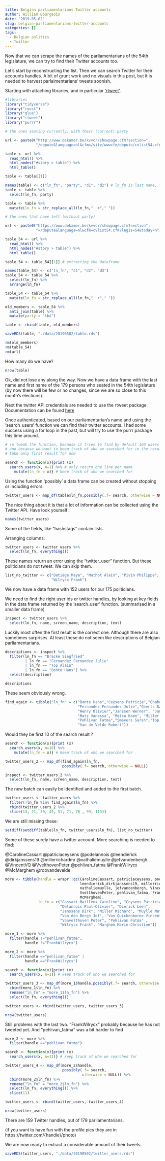 ```yaml
---
title: Belgian parliamentarians Twitter accounts
author: William Bourgeois
date: '2019-05-02'
slug: belgian-parliamentarians-twitter-accounts
categories: []
tags:
  - Belgian politics
  - Twitter
---
```


Now that we can scrape the names of the parliamentarians of the 54th legislature, we can try to find their Twitter accounts too. 

Let's start by reconstructing the list. Then we can search Twitter for their accounts handles.  A bit of grunt work and no visuals in this post, but it is needed to harvest parlaimentarians' tweets soonish. 

Starting with attaching libraries, and in particular ['rtweet'](https://rtweet.info/). 


```r
#libraries
library("tidyverse")
library("rvest")
library("glue")
library("rtweet")
library("purrr")

# the ones seating currently, with their (current) party

url <- paste0("http://www.dekamer.be/kvvcr/showpage.cfm?section=",
              "/depute&language=nl&cfm=/site/wwwcfm/depute/cvlist54.cfm")

table <- url %>% 
  read_html() %>% 
  html_nodes("#story > table") %>% 
  html_table()

table <- table[[1]]

names(table) <- c("ln_fn", "party", "d1", "d2") # ln_fn is last name, first name
table <- table %>% 
  select(ln_fn, party)

table <- table %>%
  mutate(ln_fn = str_replace_all(ln_fn,"  +"," "))

# the ones that have left (without party)

url <- paste0("https://www.dekamer.be/kvvcr/showpage.cfm?section",
              "=/depute&language=nl&cfm=cvlist54.cfm?legis=54&today=n")

table_54 <- url %>% 
  read_html() %>% 
  html_nodes("#story > table") %>% 
  html_table()

table_54 <- table_54[[1]] # extracting the dataframe

names(table_54) <- c("ln_fn", "d1", "d2", "d3")  
table_54 <- table_54 %>% 
  select(ln_fn) %>% 
  arrange(ln_fn)

table_54 <- table_54 %>%
  mutate(ln_fn = str_replace_all(ln_fn,"  +"," "))

old_members <- table_54 %>% 
  anti_join(table) %>% 
  mutate(party = "tbd")

table <- rbind(table, old_members)

saveRDS(table, "./data/20190502/table.rds")

rm(old_members)
rm(table_54)
rm(url)
```
How many do we have?

```r
nrow(table)
```

Ok, did not lose any along the way. Now we have a data frame with the last name and first name of the 179 persons who seated in the 54th legislature (by now there will be few or no changes, since we are so close to this month's elections). 

Next the twitter API credentials are needed to use the rtweet package. Documentation can be found [here](https://rtweet.info/#api-authorization)

Once authenticated, based on our parliamentarian's name and using the 'search_users' function we can find their twitter accounts. I had some success using a for loop in the past, but will try to use the purrr package this time around.

```r
# so tweak the function, because it tries to find by default 100 users
# and because we want to keep track of who we searched for in the results
# take only first result for now

search <- function(x){print (x)
  search_users(x, n=1) %>% # only return one line per name
    mutate(ln_fn = x)} # keep track of who we searched for

```

Using the function 'possibly' a data frame can be created without stopping or including errors.

```r
twitter_users <- map_df(table$ln_fn,possibly(.f= search, otherwise = NULL))
```

The nice thing about it is that a lot of information can be collected using the Twitter API. Have look yourself: 
```r
names(twitter_users)
```

Some of the fields, like "hashstags" contain lists.

Arranging columns:

```r
twitter_users <- twitter_users %>% 
  select(ln_fn, everything())
```

These names return an error using the "twitter_user" function. But these politicians do not tweet. We can skip them.

```r
list_no_twitter <- c("Detiège Maya", "Mathot Alain", "Pivin Philippe",
                     "Wilrycx Frank")
```

We now have a data frame with 152 users for our 175 politicians. 

We need to find the right user ids or twitter handles, by looking at key fields in the data frame returned by the 'search_user' function. (summarised in a smaller data frame)

```r
inspect <- twitter_users %>%
  select(ln_fn, name, screen_name, description, text)
```

Luckily most often the first result is the correct one. Although there are also sometimes surprises. At least these do not seem like descriptions of Belgian parliamentarians.

```r

descriptions <- inspect %>% 
  filter(ln_fn == "Bracke Siegfried" 
         | ln_fn == "Fernandez Fernandez Julie"
         | ln_fn == "Top Alain"
         | ln_fn == "Bonte Hans") %>% 
  select(description)

descriptions

```

These seem obviously wrong. 

```r

find_again <- tibble("ln_fn" = c("Bonte Hans","Ceysens Patricia","Chabot Jacques",
                                 "Fernandez Fernandez Julie","Geerts David",
                                 "Henry Olivier","Janssen Werner", "Janssens Dirk",
                                 "Matz Vanessa", "Metsu Koen", "Miller Richard",
                                 "Pehlivan Fatma","Smeyers Sarah","Top Alain",
                                 "Van de Velde Robert"))
```

Would they be first 10 of the search result ?
```r
search <- function(x){print (x)
  search_users(x, n=10) %>% 
    mutate(ln_fn = x)} # keep track of who we searched for

twitter_users_2 <- map_df(find_again$ln_fn,
                          possibly(.f= search, otherwise = NULL))

inspect <- twitter_users_2 %>%
  select(ln_fn, name, screen_name, description, text)

```

The new batch can easily be identified and added to the first batch.

```r
twitter_users <- twitter_users %>% 
  filter(!ln_fn %in% find_again$ln_fn) %>% 
  rbind(twitter_users_2 %>% 
  slice(13, 21, 30, 45, 51, 71, 76 , 99, 113))
```

We are still missing these:

```r
setdiff(setdiff(table$ln_fn, twitter_users$ln_fn), list_no_twitter)
```

Some of these surely have a twitter account. More searching is needed to find: 

@CarolineCassart
@patriciaceysens
@podelannois
@leendierick
@dirkjanssens19
@millerrichardmr
@nathaliemuylle
@jefvandenbergh
@VincentVQ
@VvelthovenPeter
@pehlivan_fatma
@FrankWilrycx
@McMarghem
@robvandevelde

```r
more <- tibble(handle = wrapr::qc(CarolineCassart, patriciaceysens, podelannois,
                                  leendierick,dirkjanssens19, millerrichardmr,
                                  nathaliemuylle, jefvandenbergh, VincentVQ,
                                  VvelthovenPeter, pehlivan_fatma, FrankWilrycx,
                                  McMarghem),
               ln_fn = c("Cassart-Mailleux Caroline", "Ceysens Patricia",
                         "Delannois Paul-Olivier", "Dierick Leen", 
                         "Janssens Dirk", "Miller Richard", "Muylle Nathalie", 
                         "Van den Bergh Jef", "Van Quickenborne Vincent", 
                         "Vanvelthoven Peter", "Pehlivan Fatma" , 
                         "Wilrycx Frank", "Marghem Marie-Christine"))

more_1 <- more %>% 
  filter(handle !="pehlivan_fatma",
         handle !="FrankWilrycx")

more_2 <- more %>% 
  filter(handle =="pehlivan_fatma" |
         handle =="FrankWilrycx")

```



```r
search <- function(x){print (x)
  search_users(x, n=1)} # keep track of who we searched for

twitter_users_3 <- map_df(more_1$handle,possibly(.f= search, otherwise = NULL)) %>% 
  cbind(more_1$ln_fn) %>%
  rename("ln_fn" = "more_1$ln_fn") %>% 
  select(ln_fn, everything())

twitter_users <- rbind(twitter_users, twitter_users_3)

nrow(twitter_users)

```

Still problems with the last two. "FrankWilrycx" probably because he has not tweeted yet. And "pehlivan_fatma" was a bit harder to find


```r

more_2 <- more %>% 
  filter(handle =="pehlivan_fatma")

search <- function(x){print (x)
  search_users(x, n=11)} # keep track of who we searched for

twitter_users_4 <- map_df(more_2$handle,
                          possibly(.f= search, 
                                   otherwise = NULL)) %>% 
  cbind(more_2$ln_fn) %>%
  rename("ln_fn" = "more_2$ln_fn") %>% 
  select(ln_fn, everything()) %>% 
  slice(11)

twitter_users <- rbind(twitter_users, twitter_users_4)

nrow(twitter_users)

```


There are 159 Twitter handles, out of 179 parliamentarians. 

(if you want to have fun with the profile pics they are in https://twitter.com/{handle}/photo)

We are now ready to extract a considerable amount of their tweets. 

```r

saveRDS(twitter_users, "./data/20190502/twitter_users.rds")

```


